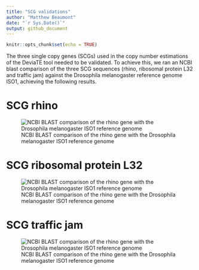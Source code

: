 ```yaml
---
title: "SCG validations"
author: "Matthew Beaumont"
date: "`r Sys.Date()`"
output: github_document
---
```


```r
knitr::opts_chunk$set(echo = TRUE)
```

The three single copy genes (SCGs) used in the copy number estimations of the DeviaTE tool needed to be validated. To achieve this, we ran an NCBI blast comparison of the three SCG sequences (rhino, ribosomal protein L32 and traffic jam) against the Drosophila melanogaster reference genome ISO1, achieving the following results.

# SCG rhino

![NCBI BLAST comparison of the rhino gene with the Drosophila melanogaster ISO1 reference genome](/Volumes/Data/Projects/DmelR2_P-ele/git/Dmel_Pelement_Invasion/dna/validations/SCG_validation_rhi.png)

# SCG ribosomal protein L32

![NCBI BLAST comparison of the rhino gene with the Drosophila melanogaster ISO1 reference genome](/Volumes/Data/Projects/DmelR2_P-ele/git/Dmel_Pelement_Invasion/dna/validations/SCG_validation_rpl32.png)

# SCG traffic jam

![NCBI BLAST comparison of the rhino gene with the Drosophila melanogaster ISO1 reference genome](/Volumes/Data/Projects/DmelR2_P-ele/git/Dmel_Pelement_Invasion/dna/validations/SCG_validation_tj.png)
